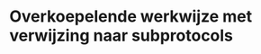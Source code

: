 # Overkoepelende werkwijze met verwijzing naar subprotocols

<!--
Geef hier een overzicht van de stappen van het project protocol.
De verschillende stappen moeten verduidelijkt worden met criteria en richtlijnen wanneer wat moet uitgevoerd worden.
Bv.:
Ga naar de te monitoren locatie.
Volg subprotocol A <protocol-code>_YYYY.NN om te bepalen of de locatie tot de doelpopulatie die men wil monitoren behoort (eerste bezoek) of nog steeds behoort (herhaald bezoek).
Volg subprotocol B <protocol-code>_YYYY.NN waarin de staalnameprocedure wordt uitgelegd.
Volg subprotocol C <protocol-code>_YYYY.NN waarin labo-analyse wordt uitgelegd.

De doelstelling is om de subprotocols te organiseren in een coherent master protocol waarin ontbrekende elementen aangevuld worden die niet in de subprotocols staan, zoals wanneer een bepaald subprotocol wel of niet wordt uitgevoerd, of kleine extra stappen die geen eigen subprotocol vereisen.
-->
